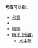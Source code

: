 '''号笛'''可以指：
*[[号管|号管]]
*{{le|号管舞|hornpipe}}
*[[唢呐|唢呐]]
*[[哨子_(乐器)|哨子 (乐器)]]
**[[水手哨|水手哨]]

{{disambig}}